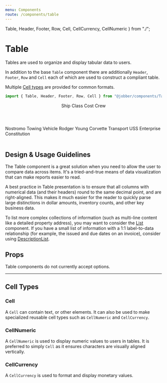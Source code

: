 ```yaml
---
menu: Components
route: /components/table
---
```


  Table,
  Header,
  Footer,
  Row,
  Cell,
  CellCurrency,
  CellNumeric
} from "./";

# Table

<ComponentStatus stage="pre" responsive="no" accessible="yes" />

Tables are used to organize and display tabular data to users.

In addition to the base `Table` component there are additionally `Header`,
`Footer`, `Row` and `Cell` each of which are used to construct a compliant
table.

Multiple [Cell types](#cell-types) are provided for common formats.

```ts
import { Table, Header, Footer, Row, Cell } from "@jobber/components/Table";
```

<Playground>
  <Table>
    <Header>
      <Cell>Ship</Cell>
      <Cell>Class</Cell>
      <Cell align="right">Cost</Cell>
      <Cell align="right">Crew</Cell>
    </Header>
    <Row>
      <Cell>Nostromo</Cell>
      <Cell>Towing Vehicle</Cell>
      <CellCurrency value={42000000} />
      <CellNumeric value={7} />
    </Row>
    <Row>
      <Cell>Rodger Young</Cell>
      <Cell>Corvette Transport</Cell>
      <Cell />
      <CellNumeric value={200} />
    </Row>
    <Row>
      <Cell>USS Enterprise</Cell>
      <Cell>Constitution</Cell>
      <Cell />
      <CellNumeric value={205} />
    </Row>
    <Footer>
      <Cell />
      <Cell />
      <Cell />
      <CellNumeric value={412} />
    </Footer>
  </Table>
</Playground>

## Design & Usage Guidelines

The Table component is a great solution when you need to allow the user to
compare data across items. It's a tried-and-true means of data visualization
that can make reports easier to read.

A best practice in Table presentation is to ensure that all columns with
numerical data (and their headers) round to the same decimal point, and are
right-aligned. This makes it much easier for the reader to quickly parse large
distinctions in dollar amounts, inventory counts, and other key business data.

To list more complex collections of information (such as multi-line content like
a detailed property address), you may want to consider the
[List](https://atlantis.getjobber.com/components/list) component. If you have a
small list of information with a 1:1 label-to-data relationship (for example,
the issued and due dates on an invoice), consider using
[DescriptionList](https://atlantis.getjobber.com/components/description-list).

## Props

Table components do not currently accept options.

---

## Cell Types

### Cell

A `Cell` can contain text, or other elements. It can also be used to make
specialized reusable cell types such as `CellNumeric` and `CellCurrency`.

<Props of={Cell} />

### CellNumeric

A `CellNumeric` is used to display numeric values to users in tables. It is
preferred to simply `Cell` as it ensures characters are visually aligned
vertically.

<Props of={CellNumeric} />

### CellCurrency

A `CellCurrency` is used to format and display monetary values.

<Props of={CellCurrency} />

